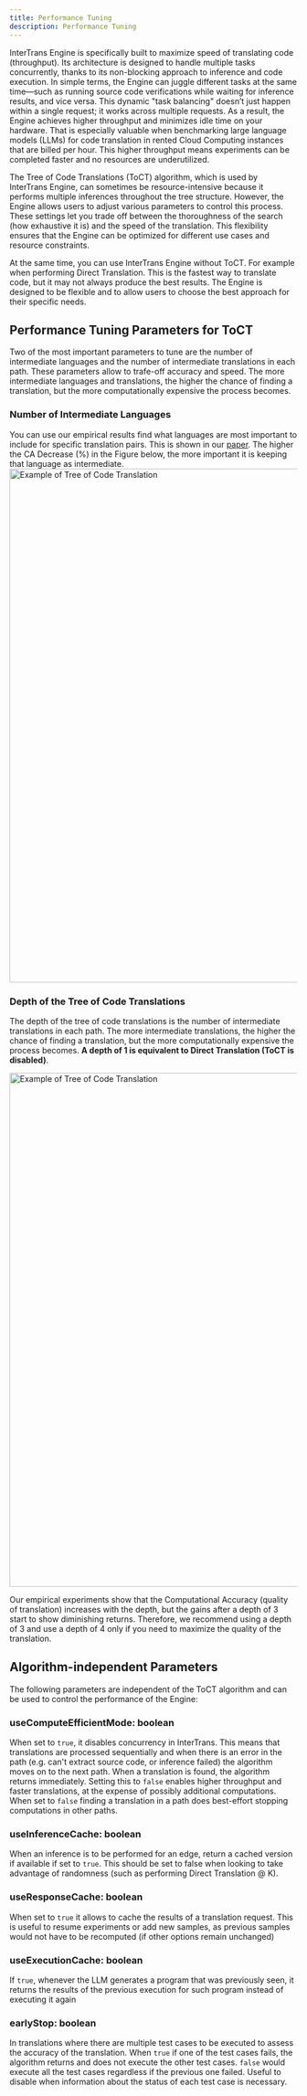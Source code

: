 ---
title: Performance Tuning
description: Performance Tuning
---

InterTrans Engine is specifically built to maximize speed of translating code (throughput). Its architecture is designed to handle multiple tasks concurrently, thanks to its non-blocking approach to inference and code execution. In simple terms, the Engine can juggle different tasks at the same time—such as running source code verifications while waiting for inference results, and vice versa. This dynamic "task balancing" doesn’t just happen within a single request; it works across multiple requests. As a result, the Engine achieves higher throughput and minimizes idle time on your hardware. That is especially valuable when benchmarking large language models (LLMs) for code translation in rented Cloud Computing instances that are billed per hour. This higher throughput means experiments can be completed faster and no resources are underutilized.

The Tree of Code Translations (ToCT) algorithm, which is used by InterTrans Engine, can sometimes be resource-intensive because it performs multiple inferences throughout the tree structure. However, the Engine allows users to adjust various parameters to control this process. These settings let you trade off between the thoroughness of the search (how exhaustive it is) and the speed of the translation. This flexibility ensures that the Engine can be optimized for different use cases and resource constraints.

At the same time, you can use InterTrans Engine without ToCT. For example when performing Direct Translation. This is the fastest way to translate code, but it may not always produce the best results. The Engine is designed to be flexible and to allow users to choose the best approach for their specific needs.

## Performance Tuning Parameters for ToCT
Two of the most important parameters to tune are the number of intermediate languages and the number of intermediate translations in each path. These parameters allow to trafe-off accuracy and speed. The more intermediate languages and translations, the higher the chance of finding a translation, but the more computationally expensive the process becomes.

### Number of Intermediate Languages
You can use our empirical results find what languages are most important to include for specific translation pairs. This is shown in our [paper](https://arxiv.org/abs/2411.01063). The higher the CA Decrease (%) in the Figure below, the more important it is keeping that language as intermediate. 
<Image src="/InterTrans/assets/removals_langs.png" width="1600" height="900" alt="Example of Tree of Code Translation" />

### Depth of the Tree of Code Translations
The depth of the tree of code translations is the number of intermediate translations in each path. The more intermediate translations, the higher the chance of finding a translation, but the more computationally expensive the process becomes. **A depth of 1 is equivalent to Direct Translation (ToCT is disabled)**.

<Image src="/InterTrans/assets/depth_intertrans.png" width="1600" height="900" alt="Example of Tree of Code Translation" />

Our empirical experiments show that the Computational Accuracy (quality of translation) increases with the depth, but the gains after a depth of 3 start to show diminishing returns. Therefore, we recommend using a depth of 3 and use a depth of 4 only if you need to maximize the quality of the translation.



## Algorithm-independent Parameters
The following parameters are independent of the ToCT algorithm and can be used to control the performance of the Engine:

### useComputeEfficientMode: boolean
When set to ``true``, it disables concurrency in InterTrans. This means that translations are processed sequentially and when there is an error in the path (e.g. can't extract source code, or inference failed) the algorithm moves on to the next path. When a translation is found, the algorithm returns immediately. Setting this to ``false`` enables higher throughput and faster translations, at the expense of possibly additional computations. When set to ``false`` finding a translation in a path does best-effort stopping computations in other paths.

### useInferenceCache: boolean
When an inference is to be performed for an edge, return a cached version if available if set to ```true```. This should be set to false when looking to take advantage of randomness (such as performing Direct Translation @ K).
### useResponseCache: boolean
When set to ```true``` it allows to cache the results of a translation request. This is useful to resume experiments or add new samples, as previous samples would not have to be recomputed (if other options remain unchanged)
### useExecutionCache: boolean
If ```true```, whenever the LLM generates a program that was previously seen, it returns the results of the previous execution for such program instead of executing it again
### earlyStop: boolean
In translations where there are multiple test cases to be executed to assess the accuracy of the translation. When ``true`` if one of the test cases fails, the algorithm returns and does not execute the other test cases. ``false`` would execute all the test cases regardless if the previous one failed. Useful to disable when information about the status of each test case is necessary.



